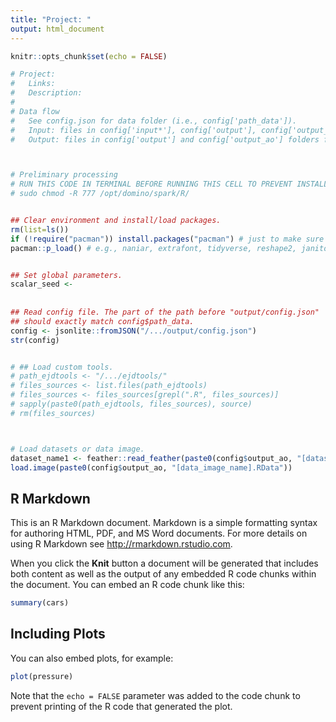 ```yaml
---
title: "Project: "
output: html_document
---
```



```r
knitr::opts_chunk$set(echo = FALSE)
```

```r
# Project: 
#   Links: 
#   Description: 
# 
# Data flow
#   See config.json for data folder (i.e., config['path_data']).
#   Input: files in config['input*'], config['output'], config['output_pd'], and config['output_ad'] folders from config.json.
#   Output: files in config['output'] and config['output_ao'] folders from config.json.



# Preliminary processing
# RUN THIS CODE IN TERMINAL BEFORE RUNNING THIS CELL TO PREVENT INSTALL.PACKAGES() ERRORS:
# sudo chmod -R 777 /opt/domino/spark/R/


## Clear environment and install/load packages.
rm(list=ls())
if (!require("pacman")) install.packages("pacman") # just to make sure "pacman" is installed
pacman::p_load() # e.g., naniar, extrafont, tidyverse, reshape2, janitor, lubridate, jsonlite, arsenal, knitr, feather


## Set global parameters.
scalar_seed <- 
  
  
## Read config file. The part of the path before "output/config.json"
## should exactly match config$path_data.
config <- jsonlite::fromJSON("/.../output/config.json")
str(config)


# ## Load custom tools.
# path_ejdtools <- "/.../ejdtools/"
# files_sources <- list.files(path_ejdtools)
# files_sources <- files_sources[grepl(".R", files_sources)]
# sapply(paste0(path_ejdtools, files_sources), source)
# rm(files_sources)



# Load datasets or data image.
dataset_name1 <- feather::read_feather(paste0(config$output_ao, "[dataset_name1].feather"))
load.image(paste0(config$output_ao, "[data_image_name].RData"))
```

## R Markdown

This is an R Markdown document. Markdown is a simple formatting syntax for authoring HTML, PDF, and MS Word documents. For more details on using R Markdown see <http://rmarkdown.rstudio.com>.

When you click the **Knit** button a document will be generated that includes both content as well as the output of any embedded R code chunks within the document. You can embed an R code chunk like this:

```r
summary(cars)
```

## Including Plots

You can also embed plots, for example:

```r
plot(pressure)
```

Note that the `echo = FALSE` parameter was added to the code chunk to prevent printing of the R code that generated the plot.
